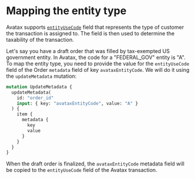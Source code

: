 # Mapping the entity type

Avatax supports [`entityUseCode`](https://developer.avalara.com/erp-integration-guide/sales-tax-badge/designing/entity-code/) field that represents the type of customer the transaction is assigned to. The field is then used to determine the taxability of the transaction.

Let's say you have a draft order that was filled by tax-exempted US government entity. In Avatax, the code for a "FEDERAL_GOV" entity is "A". To map the entity type, you need to provide the value for the `entityUseCode` field of the Order `metadata` field of key `avataxEntityCode`. We will do it using the `updateMetadata` mutation:

```graphql
mutation UpdateMetadata {
  updateMetadata(
    id: "order_id"
    input: { key: "avataxEntityCode", value: "A" }
  ) {
    item {
      metadata {
        key
        value
      }
    }
  }
}
```

When the draft order is finalized, the `avataxEntityCode` metadata field will be copied to the `entityUseCode` field of the Avatax transaction.
